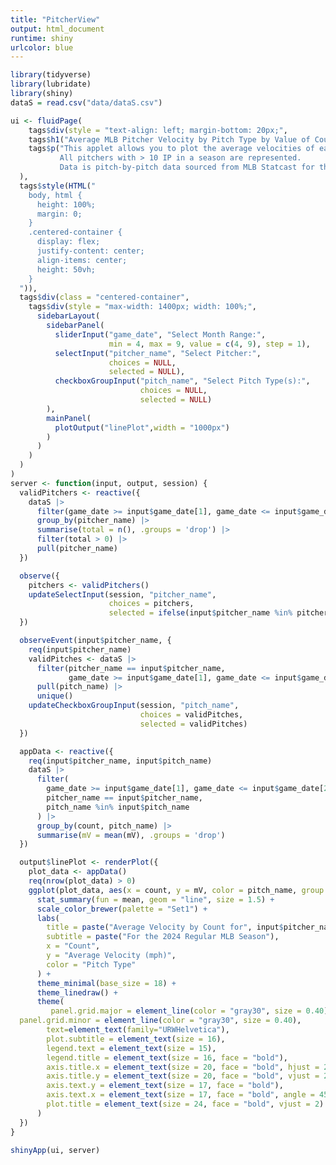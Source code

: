 ```yaml
---
title: "PitcherView"
output: html_document
runtime: shiny
urlcolor: blue
---
```


```r


library(tidyverse)
library(lubridate)
library(shiny)
dataS = read.csv("data/dataS.csv")
```


```r

ui <- fluidPage(
    tags$div(style = "text-align: left; margin-bottom: 20px;",
    tags$h1("Average MLB Pitcher Velocity by Pitch Type by Value of Count."),
    tags$p("This applet allows you to plot the average velocities of each pitch type thrown by a specified pitcher over the entire count. Furthermore, one can specify a date range to view how pitching behavior changes through the season. 
           All pitchers with > 10 IP in a season are represented. 
           Data is pitch-by-pitch data sourced from MLB Statcast for the entire 2024 regular MLB season.")
  ),
  tags$style(HTML("
    body, html {
      height: 100%;
      margin: 0;
    }
    .centered-container {
      display: flex;
      justify-content: center;
      align-items: center;
      height: 50vh;
    }
  ")),
  tags$div(class = "centered-container",
    tags$div(style = "max-width: 1400px; width: 100%;",
      sidebarLayout(
        sidebarPanel(
          sliderInput("game_date", "Select Month Range:",
                      min = 4, max = 9, value = c(4, 9), step = 1),
          selectInput("pitcher_name", "Select Pitcher:",
                      choices = NULL,
                      selected = NULL),
          checkboxGroupInput("pitch_name", "Select Pitch Type(s):",
                             choices = NULL,
                             selected = NULL)
        ),
        mainPanel(
          plotOutput("linePlot",width = "1000px")
        )
      )
    )
  )
)
server <- function(input, output, session) {
  validPitchers <- reactive({
    dataS |>
      filter(game_date >= input$game_date[1], game_date <= input$game_date[2]) |>
      group_by(pitcher_name) |>
      summarise(total = n(), .groups = 'drop') |>
      filter(total > 0) |>
      pull(pitcher_name)
  })

  observe({
    pitchers <- validPitchers()
    updateSelectInput(session, "pitcher_name",
                      choices = pitchers,
                      selected = ifelse(input$pitcher_name %in% pitchers, input$pitcher_name, pitchers[1]))
  })

  observeEvent(input$pitcher_name, {
    req(input$pitcher_name)
    validPitches <- dataS |>
      filter(pitcher_name == input$pitcher_name,
             game_date >= input$game_date[1], game_date <= input$game_date[2]) |>
      pull(pitch_name) |>
      unique()
    updateCheckboxGroupInput(session, "pitch_name",
                             choices = validPitches,
                             selected = validPitches)
  })

  appData <- reactive({
    req(input$pitcher_name, input$pitch_name)
    dataS |>
      filter(
        game_date >= input$game_date[1], game_date <= input$game_date[2],
        pitcher_name == input$pitcher_name,
        pitch_name %in% input$pitch_name
      ) |>
      group_by(count, pitch_name) |>
      summarise(mV = mean(mV), .groups = 'drop')
  })

  output$linePlot <- renderPlot({
    plot_data <- appData()
    req(nrow(plot_data) > 0)
    ggplot(plot_data, aes(x = count, y = mV, color = pitch_name, group = pitch_name)) +
      stat_summary(fun = mean, geom = "line", size = 1.5) +
      scale_color_brewer(palette = "Set1") +
      labs(
        title = paste("Average Velocity by Count for", input$pitcher_name),
        subtitle = paste("For the 2024 Regular MLB Season"),
        x = "Count",
        y = "Average Velocity (mph)",
        color = "Pitch Type"
      ) +
      theme_minimal(base_size = 18) +
      theme_linedraw() + 
      theme(
         panel.grid.major = element_line(color = "gray30", size = 0.40),
  panel.grid.minor = element_line(color = "gray30", size = 0.40),
        text=element_text(family="URWHelvetica"), 
        plot.subtitle = element_text(size = 16), 
        legend.text = element_text(size = 15),
        legend.title = element_text(size = 16, face = "bold"), 
        axis.title.x = element_text(size = 20, face = "bold", hjust = 2),
        axis.title.y = element_text(size = 20, face = "bold", vjust = 2),
        axis.text.y = element_text(size = 17, face = "bold"),
        axis.text.x = element_text(size = 17, face = "bold", angle = 45, hjust = 2),
        plot.title = element_text(size = 24, face = "bold", vjust = 2)
      )
  })
}

shinyApp(ui, server)
```





